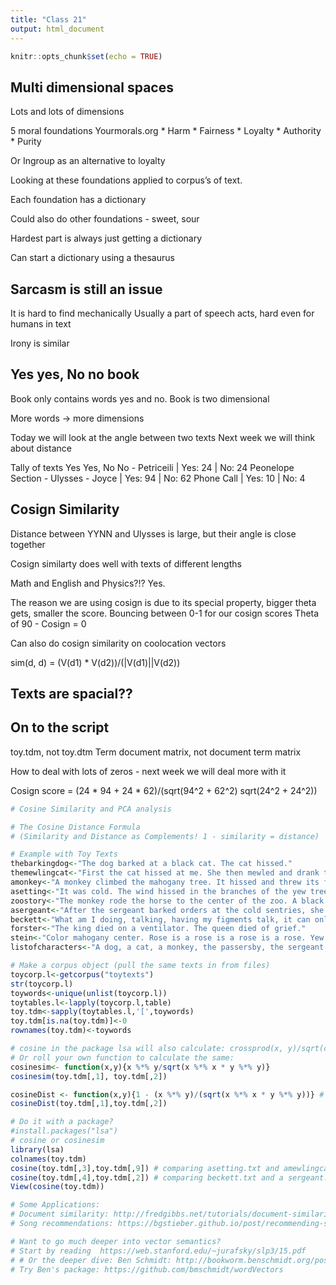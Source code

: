 ```yaml
---
title: "Class 21"
output: html_document
---
```


```r
knitr::opts_chunk$set(echo = TRUE)
```

## Multi dimensional spaces
Lots and lots of dimensions

5 moral foundations
Yourmorals.org
* Harm
* Fairness
* Loyalty
* Authority
* Purity

Or Ingroup as an alternative to loyalty


Looking at these foundations applied to corpus's of text.

Each foundation has a dictionary

Could also do other foundations
- sweet, sour

Hardest part is always just getting a dictionary

Can start a dictionary using a thesaurus

## Sarcasm is still an issue

It is hard to find mechanically
Usually a part of speech acts, hard even for humans in text

Irony is similar

## Yes yes, No no book
Book only contains words yes and no. Book is two dimensional

More words -> more dimensions

Today we will look at the angle between two texts 
Next week we will think about distance

Tally of texts
Yes Yes, No No - Petriceili | Yes: 24 | No: 24
Peonelope Section - Ulysses - Joyce | Yes: 94 | No: 62
Phone Call | Yes: 10 | No: 4

## Cosign Similarity

Distance between YYNN and Ulysses is large, but their angle is close together

Cosign similarty does well with texts of different lengths

Math and English and Physics?!? Yes.

The reason we are using cosign is due to its special property, bigger theta gets, smaller the score. Bouncing between 0-1 for our cosign scores
Theta of 90 - Cosign = 0

Can also do cosign similarity on coolocation vectors


sim(d, d) = (V(d1) * V(d2))/(|V(d1)||V(d2)) 

## Texts are spacial??

## On to the script
toy.tdm, not toy.dtm
Term document matrix, not document term matrix

How to deal with lots of zeros
- next week we will deal more with it


Cosign score = (24 * 94 + 24 * 62)/(sqrt(94^2 + 62^2) sqrt(24^2 + 24^2))


```r
# Cosine Similarity and PCA analysis

# The Cosine Distance Formula 
# (Similarity and Distance as Complements! 1 - similarity = distance)

# Example with Toy Texts
thebarkingdog<-"The dog barked at a black cat. The cat hissed."
themewlingcat<-"First the cat hissed at me. She then mewled and drank the cold milk I had set out."
amonkey<-"A monkey climbed the mahogany tree. It hissed and threw its feces at passersby."
asetting<-"It was cold. The wind hissed in the branches of the yew tree."
zoostory<-"The monkey rode the horse to the center of the zoo. A black dog and a cat were posted as sentries by the rose tree."
asergeant<-"After the sergeant barked orders at the cold sentries, she thought, 'What am I doing?'"
beckett<-"What am I doing, talking, having my figments talk, it can only be me."
forster<-"The king died on a ventilator. The queen died of grief."
stein<-"Color mahogany center. Rose is a rose is a rose is a rose. Yew dew yew."
listofcharacters<-"A dog, a cat, a monkey, the passersby, the sergeant herself, mr. beckett, rose, a king and queen."

# Make a corpus object (pull the same texts in from files)
toycorp.l<-getcorpus("toytexts")
str(toycorp.l)
toywords<-unique(unlist(toycorp.l))
toytables.l<-lapply(toycorp.l,table)
toy.tdm<-sapply(toytables.l,'[',toywords)
toy.tdm[is.na(toy.tdm)]<-0
rownames(toy.tdm)<-toywords

# cosine in the package lsa will also calculate: crossprod(x, y)/sqrt(crossprod(x) * crossprod(y)))
# Or roll your own function to calculate the same:
cosinesim<- function(x,y){x %*% y/sqrt(x %*% x * y %*% y)}
cosinesim(toy.tdm[,1], toy.tdm[,2])

cosineDist <- function(x,y){1 - (x %*% y)/(sqrt(x %*% x * y %*% y))} # complement
cosineDist(toy.tdm[,1],toy.tdm[,2])

# Do it with a package? 
#install.packages("lsa")
# cosine or cosinesim
library(lsa)
colnames(toy.tdm)
cosine(toy.tdm[,3],toy.tdm[,9]) # comparing asetting.txt and amewlingcat.txt
cosine(toy.tdm[,4],toy.tdm[,2]) # comparing beckett.txt and a sergeant.txt
View(cosine(toy.tdm))

# Some Applications:
# Document similarity: http://fredgibbs.net/tutorials/document-similarity-with-r.html
# Song recommendations: https://bgstieber.github.io/post/recommending-songs-using-cosine-similarity-in-r/

# Want to go much deeper into vector semantics? 
# Start by reading  https://web.stanford.edu/~jurafsky/slp3/15.pdf
# # Or the deeper dive: Ben Schmidt: http://bookworm.benschmidt.org/posts/2015-10-25-Word-Embeddings.html#fn2
# Try Ben's package: https://github.com/bmschmidt/wordVectors

```

